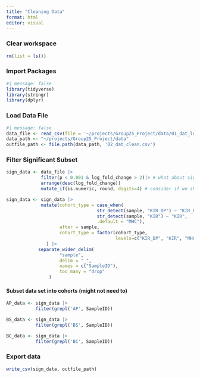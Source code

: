```yaml
---
title: "Cleaning Data"
format: html
editor: visual
---
```


### Clear workspace

```r
rm(list = ls())
```

### Import Packages

```r
#| message: false
library(tidyverse)
library(stringr)
library(dplyr)
```

### Load Data File

```r
#| message: false
data_file <- read_csv(file = '~/projects/Group25_Project/data/01_dat_load.csv')
data_path <- "~/projects/Group25_Project/data"
outfile_path <- file.path(data_path, '02_dat_clean.csv')
```

### Filter Significant Subset

```r
sign_data <- data_file |>
             filter(p < 0.001 & log_fold_change > 2)|> # what about sign. negative change?
             arrange(desc(log_fold_change))
             mutate_if(is.numeric, round, digits=4) # consider if we should round (p-value)
```

```r
sign_data <- sign_data |>
             mutate(cohort_type = case_when(
                                  str_detect(sample, "KIR_DP") ~ "KIR_DP",
                                  str_detect(sample, "KIR") ~ "KIR",
                                  .default = "MHC"),  
                    after = sample,
                    cohort_type = factor(cohort_type,
                                         levels=c("KIR_DP", "KIR", "MHC"))
               ) |>
            separate_wider_delim(
                    "sample",
                    delim = "_",
                    names = c("SampleID"),
                    too_many = "drop"
                )


```

#### Subset data set into cohorts (might not need to)

```r
AP_data <- sign_data |>
           filter(grepl('AP', SampleID))

BS_data <- sign_data |>
           filter(grepl('BS', SampleID))

BC_data <- sign_data |>
           filter(grepl('BC', SampleID))
```

### Export data

```r
write_csv(sign_data, outfile_path)
```
